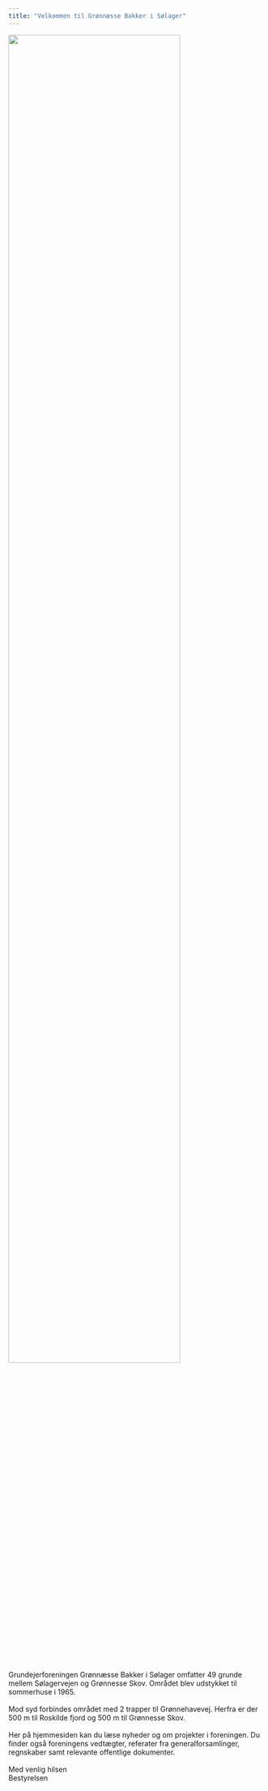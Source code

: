 ```yaml
---
title: "Velkommen til Grønnæsse Bakker i Sølager"
---
```


![](dok_omraadet/Compr_IMG_9024.jpeg){width="82%"}

\
Grundejerforeningen Grønnæsse Bakker i Sølager omfatter 49 grunde mellem Sølagervejen og Grønnesse Skov. Området blev udstykket til sommerhuse i 1965.\
\
Mod syd forbindes området med 2 trapper til Grønnehavevej. Herfra er der 500 m til Roskilde fjord og 500 m til Grønnesse Skov.\
\
Her på hjemmesiden kan du læse nyheder og om projekter i foreningen. Du finder også foreningens vedtægter, referater fra generalforsamlinger, regnskaber samt relevante offentlige dokumenter.\
\
Med venlig hilsen\
Bestyrelsen
